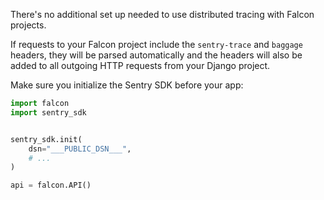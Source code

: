 There's no additional set up needed to use distributed tracing with Falcon projects.

If requests to your Falcon project include the `sentry-trace` and `baggage` headers, they will be parsed automatically and the headers will also be added to all outgoing HTTP requests from your Django project.

Make sure you initialize the Sentry SDK before your app:

```python
import falcon
import sentry_sdk


sentry_sdk.init(
    dsn="___PUBLIC_DSN___",
    # ...
)

api = falcon.API()
```
